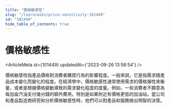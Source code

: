 ```yaml
---
title: "價格敏感性"
slug: "/learn/wiki/price-sensitivity-101449"
id: "101449"
hide_table_of_contents: true
---
```



# 價格敏感性

<ArticleMeta id={101449} updatedAt={'2023-09-26 13:58:54'} />
<div className='border-solid border-b border-t-0 my-4 border-[var(--ifm-color-gray-300)]' />

價格敏感性指產品價格對消費者購買行為的影響程度。一般來説，它是指需求隨產品成本變化而變化的程度。在經濟學中，價格敏感性通常使用需求的價格彈性來衡量，或者是根據價格變動導致的需求變化程度的度量。例如，一些消費者不願意為每加侖汽油支付幾分錢的額外費用，特別是如果附近有價格更低的加油站。當公司和產品製造商研究和分析價格敏感性時，他們可以對產品和服務做出明智的決策。
